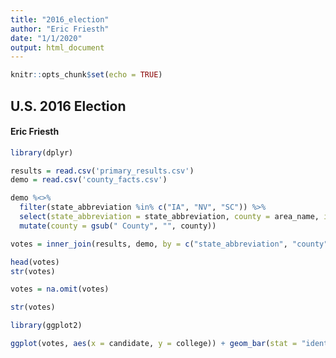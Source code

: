 ```yaml
---
title: "2016_election"
author: "Eric Friesth"
date: "1/1/2020"
output: html_document
---
```


```r
knitr::opts_chunk$set(echo = TRUE)
```

## U.S. 2016 Election
#### Eric Friesth

```r

library(dplyr)

results = read.csv('primary_results.csv')
demo = read.csv('county_facts.csv')

demo %<>% 
  filter(state_abbreviation %in% c("IA", "NV", "SC")) %>% 
  select(state_abbreviation = state_abbreviation, county = area_name, income = INC110213, hispanic = RHI725214, white= RHI825214, college = EDU685213, density = POP060210) %>% 
  mutate(county = gsub(" County", "", county))

votes = inner_join(results, demo, by = c("state_abbreviation", "county"))

head(votes)
str(votes)

votes = na.omit(votes)

str(votes)

```

```r

library(ggplot2)

ggplot(votes, aes(x = candidate, y = college)) + geom_bar(stat = "identity") + theme(axis.text.x = element_text(angle = 90, hjust = 1)) 



```





















